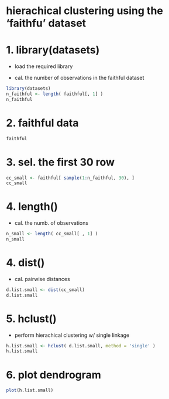

# hierachical clustering using the 'faithfu' dataset

# 1. library(datasets)

- load the required library

- cal. the number of observations in the faithful dataset

```r
library(datasets)
n_faithful <- length( faithful[, 1] )
n_faithful
```

# 2. faithful data
```r
faithful
```

# 3. sel. the first 30 row

```r
cc_small <- faithful[ sample(1:n_faithful, 30), ]
cc_small
```

# 4. length()

- cal. the numb. of observations

```r
n_small <- length( cc_small[ , 1] )
n_small
```

# 4. dist()

- cal. pairwise distances

```r
d.list.small <- dist(cc_small)
d.list.small
```


# 5. hclust()

- perform hierachical clustering w/ single linkage

```r
h.list.small <- hclust( d.list.small, method = 'single' )
h.list.small
```

# 6. plot dendrogram

```r
plot(h.list.small)
```


